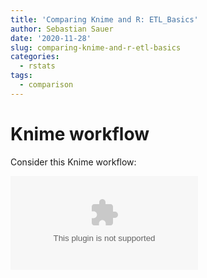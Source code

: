 ```yaml
---
title: 'Comparing Knime and R: ETL_Basics'
author: Sebastian Sauer
date: '2020-11-28'
slug: comparing-knime-and-r-etl-basics
categories:
  - rstats
tags:
  - comparison
---
```



# Knime workflow

Consider this Knime workflow:


![](https://knime-hubprod-catalog-service-eu-central-1.s3.eu-central-1.amazonaws.com/images/00/00/0000000060F2.svg.gz?response-content-disposition=inline&response-content-encoding=gzip&response-content-type=image%2Fsvg%2Bxml&X-Amz-Algorithm=AWS4-HMAC-SHA256&X-Amz-Date=20201128T213257Z&X-Amz-SignedHeaders=host&X-Amz-Expires=600&X-Amz-Credential=AKIAIGX2XVTJTREMXFYA%2F20201128%2Feu-central-1%2Fs3%2Faws4_request&X-Amz-Signature=61b0b1fd41f6b0dc753e170a52b360ed6eee633014ddb95b2b69b59ed5a444d8)




